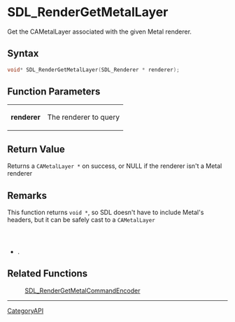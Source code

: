 = SDL_RenderGetMetalLayer =

Get the CAMetalLayer associated with the given Metal renderer.

== Syntax ==

<syntaxhighlight lang='c'>
void* SDL_RenderGetMetalLayer(SDL_Renderer * renderer);
</syntaxhighlight>

== Function Parameters ==

{|
|'''renderer'''
|The renderer to query
|}

== Return Value ==

Returns a <code>CAMetalLayer *</code> on success, or NULL if the renderer
isn't a Metal renderer

== Remarks ==

This function returns <code>void *</code>, so SDL doesn't have to include
Metal's headers, but it can be safely cast to a <code>CAMetalLayer
*</code>.

== Related Functions ==

:[[SDL_RenderGetMetalCommandEncoder]]

----
[[CategoryAPI]]


